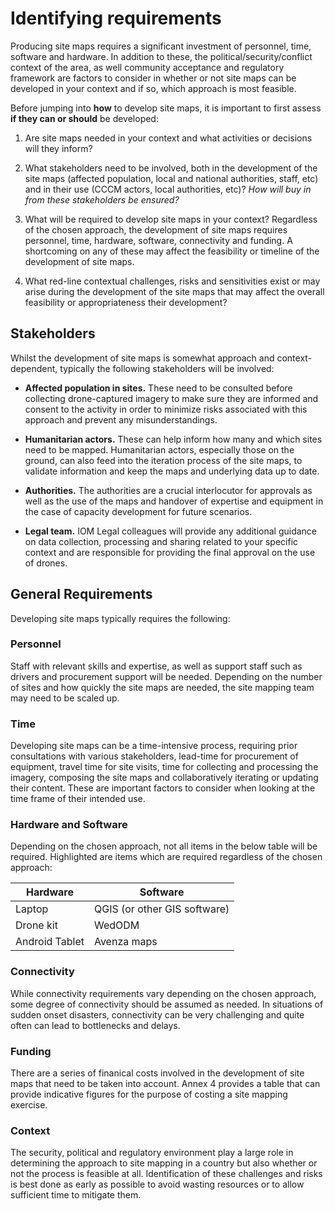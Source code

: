 # Identifying requirements
Producing site maps requires a significant investment of personnel, time, software and hardware. In addition to these, the political/security/conflict context of the area, as well community acceptance and regulatory framework are factors to consider in whether or not site maps can be developed in your context and if so, which approach is most feasible.

Before jumping into **how** to develop site maps, it is important to first assess **if they can or should** be developed:

1. Are site maps needed in your context and what activities or decisions will they inform?

2. What stakeholders need to be involved, both in the development of the site maps (affected population, local and national authorities, staff, etc) and in their use (CCCM actors, local authorities, etc)? *How will buy in from these stakeholders be ensured?*

4. What will be required to develop site maps in your context? Regardless of the chosen approach, the development of site maps requires personnel, time, hardware, software, connectivity and funding. A shortcoming on any of these may affect the feasibility or timeline of the development of site maps.

5. What red-line contextual challenges, risks and sensitivities exist or may arise during the development of the site maps that may affect the overall feasibility or appropriateness their development?

## Stakeholders
Whilst the development of site maps is somewhat approach and context-dependent, typically the following stakeholders will be involved:

- **Affected population in sites.** These need to be consulted before collecting drone-captured imagery to make sure they are informed and consent to the activity in order to minimize risks associated with this approach and prevent any misunderstandings.

- **Humanitarian actors.** These can help inform how many and which sites need to be mapped. Humanitarian actors, especially those on the ground, can also feed into the iteration process of the site maps, to validate information and keep the maps and underlying data up to date. 

- **Authorities.** The authorities are a crucial interlocutor for approvals as well as the use of the maps and handover of expertise and equipment in the case of capacity development for future scenarios.

- **Legal team.** IOM Legal colleagues will provide any additional guidance on data collection, processing and sharing related to your specific context and are responsible for providing the final approval on the use of drones. 

## General Requirements
Developing site maps typically requires the following:

### Personnel
Staff with relevant skills and expertise, as well as support staff such as drivers and procurement support will be needed. Depending on the number of sites and how quickly the site maps are needed, the site mapping team may need to be scaled up. 

### Time
Developing site maps can be a time-intensive process, requiring prior consultations with various stakeholders, lead-time for procurement of equipment, travel time for site visits, time for collecting and processing the imagery, composing the site maps and collaboratively iterating or updating their content. These are important factors to consider when looking at the time frame of their intended use.

### Hardware and Software
Depending on the chosen approach, not all items in the below table will be required. Highlighted are items which are required regardless of the chosen approach:

|Hardware|Software|
| ---- | ------- |
|Laptop|QGIS (or other GIS software)|
|Drone kit| WedODM |
|Android Tablet|Avenza maps|

### Connectivity
While connectivity requirements vary depending on the chosen approach, some degree of connectivity should be assumed as needed. In situations of sudden onset disasters, connectivity can be very challenging and quite often can lead to bottlenecks and delays.

### Funding
There are a series of finanical costs involved in the development of site maps that need to be taken into account. Annex 4 provides a table that can provide indicative figures for the purpose of costing a site mapping exercise. 

### Context
The security, political and regulatory environment play a large role in determining the approach to site mapping in a country but also whether or not the process is feasible at all. Identification of these challenges and risks is best done as early as possible to avoid wasting resources or to allow sufficient time to mitigate them.
